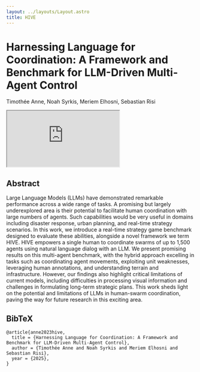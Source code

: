 ```yaml
---
layout: ../layouts/Layout.astro
title: HIVE
---
```



# Harnessing Language for Coordination: A Framework and Benchmark for LLM-Driven Multi-Agent Control

<p class="authors">Timothée Anne, Noah Syrkis, Meriem Elhosni, Sebastian Risi</p>

<iframe src="https://drive.google.com/file/d/1gIoexEmRMqccVzDLCN9TQ-u0VhJU33wU/preview" allow="autoplay"></iframe>

## Abstract

Large Language Models (LLMs) have demonstrated remarkable performance across a wide range of tasks. A promising but largely underexplored area is their potential to facilitate human coordination with large numbers of agents. Such capabilities would be very useful in domains including disaster response, urban planning, and real-time strategy scenarios. In this work, we introduce a real-time strategy game benchmark designed to evaluate these abilities, alongside a novel framework we term HIVE. HIVE empowers a single human to coordinate swarms of up to 1,500 agents using natural language dialog with an LLM. We present promising results on this multi-agent benchmark, with the hybrid approach excelling in tasks such as coordinating agent movements, exploiting unit weaknesses, leveraging human annotations, and understanding terrain and infrastructure. However, our findings also highlight critical limitations of current models, including difficulties in processing visual information and challenges in formulating long-term strategic plans. This work sheds light on the potential and limitations of LLMs in human-swarm coordination, paving the way for future research in this exciting area.

## BibTeX

```
@article{anne2023hive,
  title = {Harnessing Language for Coordination: A Framework and Benchmark for LLM-Driven Multi-Agent Control},
  author = {Timothée Anne and Noah Syrkis and Meriem Elhosni and Sebastian Risi},
  year = {2025},
}
```
